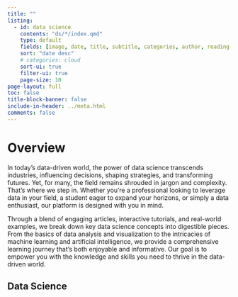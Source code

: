 ```yaml
---
title: ""
listing:
  - id: data_science
    contents: "ds/*/index.qmd"
    type: default
    fields: [image, date, title, subtitle, categories, author, reading-time]  
    sort: "date desc"
    # categories: cloud
    sort-ui: true
    filter-ui: true
    page-size: 10
page-layout: full
toc: false
title-block-banner: false
include-in-header: ../meta.html
comments: false
---
```


<script>

document.addEventListener('DOMContentLoaded', function () {
    var categories = document.querySelectorAll('.listing-category');
    categories.forEach(function(category) {
        var textContent = category.textContent.trim();
        if (textContent === 'Intermediate') {
            category.classList.add('intermediate-category');
        } else if (textContent === 'Beginner') {
            category.classList.add('beginner-category');
        } else if (textContent === 'Advanced') {
            category.classList.add('advanced-category');
        }
    });
});

</script>



<style>
.beginner-category {
    /* Styles for "Beginner" */
    border-color: #4C8CBF !important; /* Sky Blue border */
    background-color: #7FB2E5; /* Light Blue background */
    color: #ffffff; /* White text */
    transition: background-color 0.3s ease; /* Smooth transition for hover effect */
}

.intermediate-category {
    /* Styles for "Intermediate" */
    background-color: #FFA500; /* Orange background */
    border-color: #FFA500 !important; /* Orange border */
    color: #ffffff; /* White text */
    transition: background-color 0.3s ease; /* Smooth transition for hover effect */
}

.advanced-category {
    /* Styles for "Advanced" */
    background-color: #6A0DAD; /* Purple background */
    border-color: #6A0DAD !important; /* Purple border */
    color: #ffffff; /* White text */
    transition: background-color 0.3s ease; /* Smooth transition for hover effect */
}

/* Optional: Add hover effects */
.beginner-category:hover {
    background-color: #4D9EDB; /* Brighter Blue on hover */
}

.intermediate-category:hover {
    background-color: #FF8C00; /* Darker Orange on hover */
}

.advanced-category:hover {
    background-color: #7D26CD; /* Darker Purple on hover */
}

</style>


# Overview

In today's data-driven world, the power of data science transcends industries, influencing decisions, shaping strategies, and transforming futures. Yet, for many, the field remains shrouded in jargon and complexity. That's where we step in. Whether you're a professional looking to leverage data in your field, a student eager to expand your horizons, or simply a data enthusiast, our platform is designed with you in mind.

Through a blend of engaging articles, interactive tutorials, and real-world examples, we break down key data science concepts into digestible pieces. From the basics of data analysis and visualization to the intricacies of machine learning and artificial intelligence, we provide a comprehensive learning journey that's both enjoyable and informative. Our goal is to empower you with the knowledge and skills you need to thrive in the data-driven world.



## Data Science  


::: {#data_science}
:::